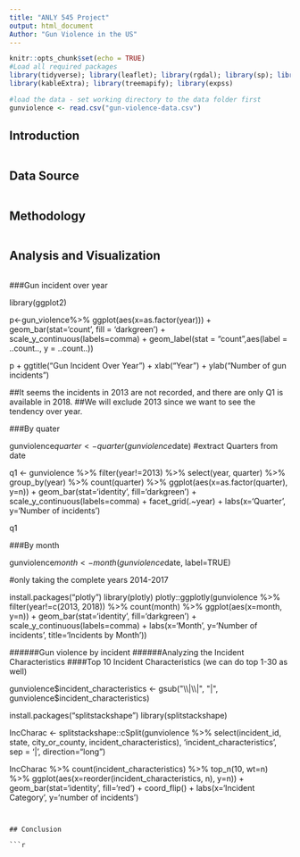 ```yaml
---
title: "ANLY 545 Project"
output: html_document
Author: "Gun Violence in the US"
---
```


```r
knitr::opts_chunk$set(echo = TRUE)
#Load all required packages
library(tidyverse); library(leaflet); library(rgdal); library(sp); library(readr); library(plotly); library(scales);
library(kableExtra); library(treemapify); library(expss)

#load the data - set working directory to the data folder first
gunviolence <- read.csv("gun-violence-data.csv")
```

## Introduction

```r

```

## Data Source

```r

```

## Methodology

```r

```

## Analysis and Visualization

```r

```
###Gun incident over year

library(ggplot2)

p<-gun_violence%>%
  ggplot(aes(x=as.factor(year))) + geom_bar(stat='count', fill = 'darkgreen') +
  scale_y_continuous(labels=comma) +
  geom_label(stat = "count",aes(label = ..count.., y = ..count..))

p + ggtitle("Gun Incident Over Year") +
  xlab("Year") + ylab("Number of gun incidents")
  
##It seems the incidents in 2013 are not recorded, and there are only Q1 is available in 2018.
##We will exclude 2013 since we want to see the tendency over year. 

###By quater

gunviolence$quarter <- quarter(gunviolence$date) #extract Quarters from date

q1 <- gunviolence %>% filter(year!=2013) %>% select(year, quarter) %>% group_by(year) %>% count(quarter) %>%
  ggplot(aes(x=as.factor(quarter), y=n)) + geom_bar(stat='identity', fill='darkgreen') +
  scale_y_continuous(labels=comma) + facet_grid(.~year) + labs(x='Quarter', y='Number of incidents')

q1

###By month

gunviolence$month <- month(gunviolence$date, label=TRUE)

#only taking the complete years 2014-2017

install.packages("plotly")
library(plotly)
plotly::ggplotly(gunviolence %>% filter(year!=c(2013, 2018)) %>% count(month) %>%
                   ggplot(aes(x=month, y=n)) + geom_bar(stat='identity', fill='darkgreen') +
                   scale_y_continuous(labels=comma) +
                   labs(x='Month', y='Number of incidents', title='Incidents by Month'))


######Gun violence by incident
######Analyzing the Incident Characteristics
####Top 10 Incident Characteristics (we can do top 1-30 as well)

gunviolence$incident_characteristics <- gsub("\\|\\|", "|", gunviolence$incident_characteristics)

install.packages("splitstackshape")
library(splitstackshape)

IncCharac <- splitstackshape::cSplit(gunviolence %>% select(incident_id, state, city_or_county, incident_characteristics), 'incident_characteristics', sep =  '|', direction="long")

IncCharac %>% count(incident_characteristics) %>% top_n(10, wt=n) %>%
  ggplot(aes(x=reorder(incident_characteristics, n), y=n)) +
  geom_bar(stat='identity', fill='red') +
  coord_flip() + labs(x='Incident Category', y='number of incidents')
```


## Conclusion

```r

```
